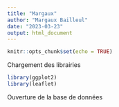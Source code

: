 ```yaml
---
title: "Margaux"
author: "Margaux Bailleul"
date: "2023-03-23"
output: html_document
---
```


```r
knitr::opts_chunk$set(echo = TRUE)
```

Chargement des librairies

```r
library(ggplot2)
library(leaflet)
```

Ouverture de la base de données 

```r

```

